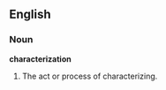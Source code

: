 
<!--
Attention: This page is to be ph34red.

Thank you.
Brought to you by Ph34rness.
-->

==English==

===Noun===

'''characterization'''

#The act or process of characterizing.